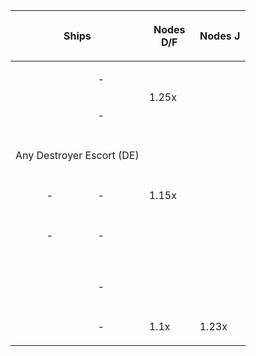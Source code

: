 {{color|red|'''DISCLAIMER:''' ''This information is based on user submitted data and is subject to revisions as more data is gathered. Any version of the ship receives the bonus regardless of remodel.''}}
{| class="wikitable" style="text-align:center; vertical-align:middle; width:820px;"
|- 
! colspan="3"|Ships
! style="width:65px;"|Nodes D/F
! style="width:65px;"|Nodes J
! style="width:65px;"|Nodes N/P/Q
! style="width:65px;"|Nodes S/V
|-
! {{Ship/Banner|Uzuki Kai|small=true}}
! {{Ship/Banner|Take Kai|small=true}}
! -
| rowspan="2" colspan="2"| 1.25x
| '''1.575x'''
| rowspan="2"| '''1.375x'''
|-
! {{Ship/Banner|Isuzu Kai Ni|small=true}}
! {{Ship/Banner|Satsuki Kai Ni|small=true}}
! -
| 1.25x
|-
! colspan="7"|
|-
! colspan="3"|Any Destroyer Escort (DE)
| rowspan="5" colspan="2"| 1.15x
! rowspan="3"|
| 1.265x
|-
! colspan="3"|
! 
|-
! {{Ship/Banner|Kitakami Kai Ni|small=true}}
! -
! -
| rowspan="3"| 1.25x
|-
! {{Ship/Banner|Verniy|small=true}}
! {{Ship/Banner|Matsu Kai|small=true}}
! {{Ship/Banner|Yukikaze Kai Ni|small=true}}
| rowspan="2"|1.15x
|-
! {{Ship/Banner|Suzutsuki Kai|small=true}}
! -
! -
|-
! colspan="7"|
|-
! {{Ship/Banner|Ushio Kai Ni|small=true}}
! {{Ship/Banner|Kasumi Kai Ni|small=true}}
! {{Ship/Banner|Okinami Kai Ni|small=true}}
! rowspan="4" colspan="2"|
| rowspan="4"| 1.25x
! rowspan="4"|
|-
! {{Ship/Banner|Naganami Kai Ni|small=true}}
! {{Ship/Banner|Asashimo Kai Ni|small=true}}
! {{Ship/Banner|Kiyoshimo Kai|small=true}}
|-
! {{Ship/Banner|Kishinami Kai|small=true}}
! {{Ship/Banner|Hamanami Kai|small=true}}
! {{Ship/Banner|Shimakaze Kai|small=true}}
|-
! {{Ship/Banner|Hatsushimo Kai Ni|small=true}}
! {{Ship/Banner|Hatsuharu Kai Ni|small=true}}
! -
|-
! colspan="7"|
|-
! {{Ship/Banner|Ise Kai Ni|small=true}}
! {{Ship/Banner|Hyuuga Kai Ni|small=true}}
! -
| 1.1x
| 1.23x
!
| 1.1x
|}
